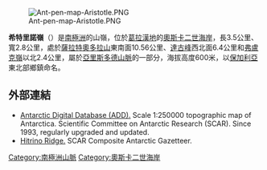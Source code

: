 [[Image:Ant-pen-map-Aristotle.PNG|thumb]]

{{coord|65|44|08|S|62|28|03|W|display=title}}

'''希特里諾嶺'''（{{lang-en|Hitrino Ridge}}）是[[南極洲|南極洲]]的山嶺，位於[[葛拉漢地|葛拉漢地]]的[[奧斯卡二世海岸|奧斯卡二世海岸]]，長3.5公里、寬2.8公里，處於[[薩拉特奧多拉山|薩拉特奧多拉山]]東南面10.56公里、[[達古峰|達古峰]]西北面6.4公里和[[弗盧克嶺|弗盧克嶺]]以北2.4公里，屬於[[亞里斯多德山脈|亞里斯多德山脈]]的一部分，海拔高度600米，以[[保加利亞|保加利亞]]東北部鄉鎮命名。

==外部連結==
* [http://www.add.scar.org Antarctic Digital Database (ADD).] {{Wayback|url=http://www.add.scar.org/ |date=20170305000653 }} Scale 1:250000 topographic map of Antarctica. Scientific Committee on Antarctic Research (SCAR). Since 1993, regularly upgraded and updated.
* [https://data.aad.gov.au/aadc/gaz/scar/display_name.cfm?gaz_id=137568 Hitrino Ridge.] {{Wayback|url=https://data.aad.gov.au/aadc/gaz/scar/display_name.cfm?gaz_id=137568 |date=20170922145405 }} SCAR Composite Antarctic Gazetteer.

{{DEFAULTSORT:Hitrino Ridge}}
[[Category:南極洲山脈|Category:南極洲山脈]]
[[Category:奧斯卡二世海岸|Category:奧斯卡二世海岸]]


{{OscarIICoast-geo-stub}}